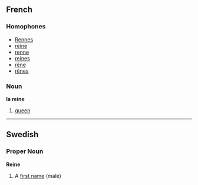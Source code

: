 ==French==
===Homophones===
*[[Rennes]]
*[[reine]]
*[[renne]]
*[[reines]]
*[[rêne]]
*[[rênes]]
===Noun===
'''la reine'''
# [[queen]]
----
==Swedish==
===Proper Noun===
'''Reine'''

#A [[first name]] (male)